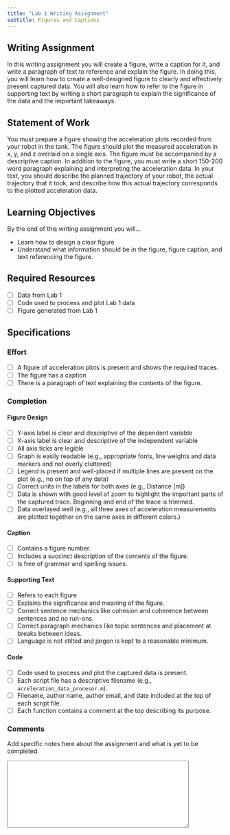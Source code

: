 ```yaml
---
title: "Lab 1 Writing Assignment"
subtitle: Figures and Captions
---
```


## Writing Assignment
In this writing assignment you will create a figure, write a caption for it, and write a paragraph of text to reference and explain the figure.
In doing this, you will learn how to create a well-designed figure to clearly and effectively present captured data.
You will also learn how to refer to the figure in supporting text by writing a short paragraph to explain the significance of the data and the important takeaways.

## Statement of Work

You must prepare a figure showing the acceleration plots recorded from your robot in the tank.
The figure should plot the measured acceleration in x, y, and z overlaid on a single axis.
The figure must be accompanied by a descriptive caption.
In addition to the figure, you must write a short 150-200 word paragraph explaining and interpreting the acceleration data.
In your text, you should describe the planned trajectory of your robot, the actual trajectory that it took, and describe how this actual trajectory corresponds to the plotted acceleration data.

## Learning Objectives

By the end of this writing assignment you will...

- Learn how to design a clear figure
- Understand what information should be in the figure, figure caption, and text referencing the figure.

## Required Resources

- [ ] Data from Lab 1
- [ ] Code used to process and plot Lab 1 data
- [ ] Figure generated from Lab 1 

## Specifications

### Effort

- [ ] A figure of acceleration plots is present and shows the required traces.
- [ ] The figure has a caption
- [ ] There is a paragraph of text explaining the contents of the figure.

### Completion

#### Figure Design

- [ ] Y-axis label is clear and descriptive of the dependent variable
- [ ] X-axis label is clear and descriptive of the independent variable
- [ ] All axis ticks are legible
- [ ] Graph is easily readable (e.g., appropriate fonts, line weights and data markers and not overly cluttered)
- [ ] Legend is present and well-placed if multiple lines are present on the plot (e.g., no on top of any data)
- [ ] Correct units in the labels for both axes (e.g., Distance [m])
- [ ] Data is shown with good level of zoom to highlight the important parts of the captured trace. Beginning and end of the trace is trimmed.
- [ ] Data overlayed well (e.g., all three axes of acceleration measurements are plotted together on the same axes in different colors.)

#### Caption

- [ ] Contains a figure number.
- [ ] Includes a succinct description of the contents of the figure.
- [ ] Is free of grammar and spelling issues.

#### Supporting Text

- [ ] Refers to each figure
- [ ] Explains the significance and meaning of the figure.
- [ ] Correct sentence mechanics like cohesion and coherence between sentences and no run-ons.
- [ ] Correct paragraph mechanics like topic sentences and placement at breaks between ideas.
- [ ] Language is not stilted and jargon is kept to a reasonable minimum.

#### Code

- [ ] Code used to process and plot the captured data is present.
- [ ] Each script file has a descriptive filename (e.g., `acceleration_data_procesor.m`).
- [ ] Filename, author name, author email, and date included at the top of each script file.
- [ ] Each function contains a comment at the top describing its purpose.

### Comments

Add specific notes here about the assignment and what is yet to be completed.

<textarea id="comments" name="comments" rows="10" cols="50">

</textarea>